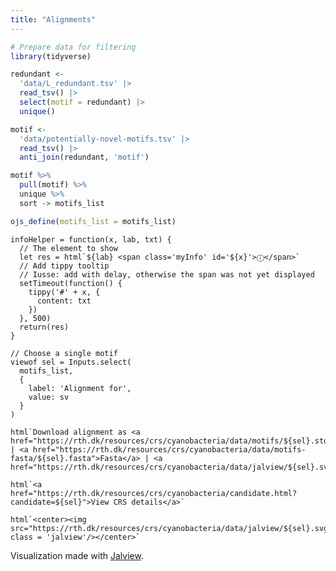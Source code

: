 ```yaml
---
title: "Alignments"
---
```


```{=html}
<script src="swingjs/swingjs2.js"></script>
```
```r
# Prepare data for filtering
library(tidyverse)

redundant <-
  'data/L_redundant.tsv' |>
  read_tsv() |>
  select(motif = redundant) |>
  unique()

motif <-
  'data/potentially-novel-motifs.tsv' |>
  read_tsv() |>
  anti_join(redundant, 'motif')

motif %>%
  pull(motif) %>%
  unique %>%
  sort -> motifs_list

ojs_define(motifs_list = motifs_list)
```

::: {style="display: none;"}
```ojs
//Check GET variable `candidate` for what motif to choose, otherwise default to first one
para = window.location.href.match(/(?<=candidate=)(.*?)[^&]+/)
sv = {
  if ( para !== null ) {
    if ( motifs_list.includes(para[0]) ) {
      return para[0]
    }
  }
  return motifs_list[0] 
}
```
:::

```ojs
infoHelper = function(x, lab, txt) {
  // The element to show
  let res = html`${lab} <span class='myInfo' id='${x}'>ⓘ</span>`
  // Add tippy tooltip
  // Iusse: add with delay, otherwise the span was not yet displayed
  setTimeout(function() {
    tippy('#' + x, {
      content: txt 
    })
  }, 500)
  return(res)
}

// Choose a single motif
viewof sel = Inputs.select(
  motifs_list,
  {
    label: 'Alignment for',
    value: sv
  }
)

html`Download alignment as <a href="https://rth.dk/resources/crs/cyanobacteria/data/motifs/${sel}.sto">Stockholm</a> | <a href="https://rth.dk/resources/crs/cyanobacteria/data/motifs-fasta/${sel}.fasta">Fasta</a> | <a href="https://rth.dk/resources/crs/cyanobacteria/data/jalview/${sel}.svg">Figure</a>`

html`<a href="https://rth.dk/resources/crs/cyanobacteria/candidate.html?candidate=${sel}">View CRS details</a>`
```

```ojs
html`<center><img src="https://rth.dk/resources/crs/cyanobacteria/data/jalview/${sel}.svg" class = 'jalview'/></center>`
```

Visualization made with [Jalview](https://www.jalview.org/).
